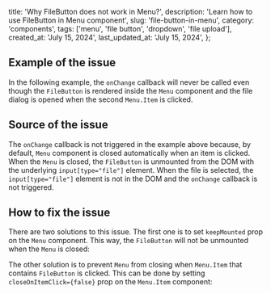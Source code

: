 
  title: 'Why FileButton does not work in Menu?',
  description: 'Learn how to use FileButton in Menu component',
  slug: 'file-button-in-menu',
  category: 'components',
  tags: ['menu', 'file button', 'dropdown', 'file upload'],
  created_at: 'July 15, 2024',
  last_updated_at: 'July 15, 2024',
};


## Example of the issue

In the following example, the `onChange` callback will never be called
even though the `FileButton` is rendered inside the `Menu` component and
the file dialog is opened when the second `Menu.Item` is clicked.

<Demo data={FileButtonMenuBroken} />

## Source of the issue

The `onChange` callback is not triggered in the example above because, by default,
`Menu` component is closed automatically when an item is clicked. When the `Menu` is
closed, the `FileButton` is unmounted from the DOM with the underlying `input[type="file"]`
element. When the file is selected, the `input[type="file"]` element is not in the DOM
and the `onChange` callback is not triggered.

## How to fix the issue

There are two solutions to this issue. The first one is to set `keepMounted` prop
on the `Menu` component. This way, the `FileButton` will not be unmounted when the
`Menu` is closed:

<Demo data={FileButtonMenuFix} />

The other solution is to prevent `Menu` from closing when `Menu.Item` that contains
`FileButton` is clicked. This can be done by setting `closeOnItemClick={false}` prop
on the `Menu.Item` component:

<Demo data={FileButtonMenuFix2} />
